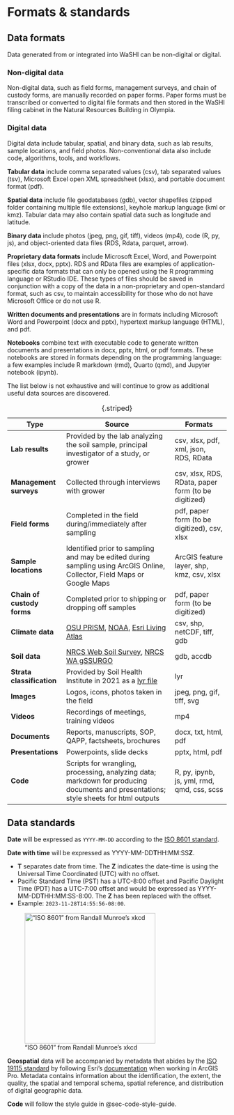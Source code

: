 # Formats & standards {#sec-formats-standards}

## Data formats

Data generated from or integrated into WaSHI can be non-digital or digital.

### Non-digital data

Non-digital data, such as field forms, management surveys, and chain of custody forms, are manually recorded on paper forms. Paper forms must be transcribed or converted to digital file formats and then stored in the WaSHI filing cabinet in the Natural Resources Building in Olympia.

### Digital data

Digital data include tabular, spatial, and binary data, such as lab results, sample locations, and field photos. Non-conventional data also include code, algorithms, tools, and workflows.

**Tabular data** include comma separated values (csv), tab separated values (tsv), Microsoft Excel open XML spreadsheet (xlsx), and portable document format (pdf).

**Spatial data** include file geodatabases (gdb), vector shapefiles (zipped folder containing multiple file extensions), keyhole markup language (kml or kmz). Tabular data may also contain spatial data such as longitude and latitude.

**Binary data** include photos (jpeg, png, gif, tiff), videos (mp4), code (R, py, js), and object-oriented data files (RDS, Rdata, parquet, arrow).

**Proprietary data formats** include Microsoft Excel, Word, and Powerpoint files (xlsx, docx, pptx). RDS and RData files are examples of application-specific data formats that can only be opened using the R programming language or RStudio IDE. These types of files should be saved in conjunction with a copy of the data in a non-proprietary and open-standard format, such as csv, to maintain accessibility for those who do not have Microsoft Office or do not use R.

**Written documents and presentations** are in formats including Microsoft Word and Powerpoint (docx and pptx), hypertext markup language (HTML), and pdf.

**Notebooks** combine text with executable code to generate written documents and presentations in docx, pptx, html, or pdf formats. These notebooks are stored in formats depending on the programming language: a few examples include R markdown (rmd), Quarto (qmd), and Jupyter notebook (ipynb).

The list below is not exhaustive and will continue to grow as additional useful data sources are discovered.

| **Type**                   | **Source**                                                                                                                                                       | **Formats**                                         |
|------------------|-----------------------------------|------------------|
| **Lab results**            | Provided by the lab analyzing the soil sample, principal investigator of a study, or grower                                                                      | csv, xlsx, pdf, xml, json, RDS, RData               |
| **Management surveys**     | Collected through interviews with grower                                                                                                                         | csv, xlsx, RDS, RData, paper form (to be digitized) |
| **Field forms**            | Completed in the field during/immediately after sampling                                                                                                         | pdf, paper form (to be digitized), csv, xlsx        |
| **Sample locations**       | Identified prior to sampling and may be edited during sampling using ArcGIS Online, Collector, Field Maps or Google Maps                                         | ArcGIS feature layer, shp, kmz, csv, xlsx           |
| **Chain of custody forms** | Completed prior to shipping or dropping off samples                                                                                                              | pdf, paper form (to be digitized)                   |
| **Climate data**           | [OSU PRISM](https://prism.oregonstate.edu/), [NOAA](https://www.ncdc.noaa.gov/cdo-web/datasets), [Esri Living Atlas](https://livingatlas.arcgis.com/en/home/)    | csv, shp, netCDF, tiff, gdb                         |
| **Soil data**              | [NRCS Web Soil Survey](https://websoilsurvey.sc.egov.usda.gov/App/HomePage.htm), [NRCS WA gSSURGO](K:/NRAS/Arc_Data/soil-health/nrcs-statewide-soils/gssurgo-wa) | gdb, accdb                                          |
| **Strata classification**  | Provided by Soil Health Institute in 2021 as a [lyr file](K:/NRAS/Arc_Data/soil-health/soil-health-institute-strata/wa-strata-sum.zip)                           | lyr                                                 |
| **Images**                 | Logos, icons, photos taken in the field                                                                                                                          | jpeg, png, gif, tiff, svg                           |
| **Videos**                 | Recordings of meetings, training videos                                                                                                                          | mp4                                                 |
| **Documents**              | Reports, manuscripts, SOP, QAPP, factsheets, brochures                                                                                                           | docx, txt, html, pdf                                |
| **Presentations**          | Powerpoints, slide decks                                                                                                                                         | pptx, html, pdf                                     |
| **Code**                   | Scripts for wrangling, processing, analyzing data; markdown for producing documents and presentations; style sheets for html outputs                             | R, py, ipynb, js, yml, rmd, qmd, css, scss          |

: {.striped}

## Data standards {#sec-data-standards}

**Date** will be expressed as `YYYY-MM-DD` according to the [ISO 8601 standard](https://www.iso.org/iso-8601-date-and-time-format.html).

**Date with time** will be expressed as YYYY-MM-DD**T**HH:MM:SS**Z**.

-   **T** separates date from time. The **Z** indicates the date-time is using the Universal Time Coordinated (UTC) with no offset.
-   Pacific Standard Time (PST) has a UTC-8:00 offset and Pacific Daylight Time (PDT) has a UTC-7:00 offset and would be expressed as YYYY-MM-DD**T**HH:MM:SS-8:00. The **Z** has been replaced with the offset.
-   Example: `2023-11-28T14:55:56-08:00`.

!["ISO 8601" from Randall Munroe's xkcd](https://imgs.xkcd.com/comics/iso_8601.png){width="300"}

**Geospatial** data will be accompanied by metadata that abides by the [ISO 19115 standard](https://www.iso.org/standard/53798.html) by following Esri's [documentation](https://pro.arcgis.com/en/pro-app/latest/help/metadata/create-iso-19115-and-iso-19139-metadata.htm) when working in ArcGIS Pro. Metadata contains information about the identification, the extent, the quality, the spatial and temporal schema, spatial reference, and distribution of digital geographic data.

**Code** will follow the style guide in @sec-code-style-guide.
